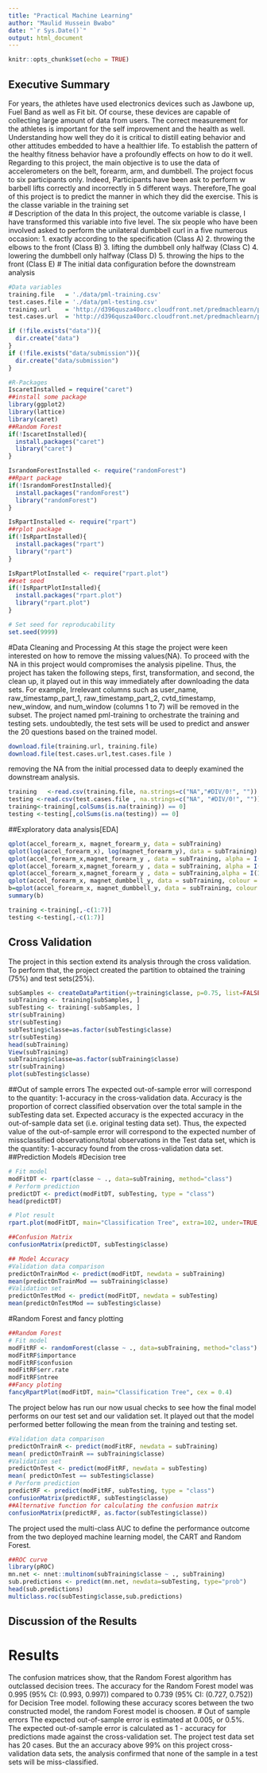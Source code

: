 ```yaml
---
title: "Practical Machine Learning"
author: "Maulid Hussein Bwabo"
date: "`r Sys.Date()`"
output: html_document
---
```


```r
knitr::opts_chunk$set(echo = TRUE)
```

## Executive Summary 
For years, the athletes have used electronics devices such as Jawbone up, Fuel Band as well as Fit bit. Of course, these devices are capable of collecting large amount of data from users. The correct measurement for the athletes is important for the self improvement and the health as well. Understanding how well they do it is critical to distill eating behavior and other attitudes embedded to have a healthier life. To establish the pattern of the healthy fitness behavior have a profoundly effects on how to do it well. Regarding to this project, the main objective is to use the data of accelerometers  on the belt, forearm, arm, and dumbbell. The project focus to six participants only. Indeed, Participants have been ask to perform w barbell lifts correctly and incorrectly in 5 different ways. Therefore,The goal of this project is to predict the manner in which they did the exercise. This is the classe variable in the training set  
# Description of the data
In this project, the outcome variable is classe, I have transformed this variable into five level. The six people who have been involved asked to perform the unilateral dumbbell curl in a five numerous occasion: 
1. exactly according to the specification (Class A)
2. throwing the elbows to the front (Class B)
3. lifting the dumbbell only halfway (Class C)
4. lowering the dumbbell only halfway (Class D)
5. throwing the hips to the front (Class E)
# The initial data configuration before the downstream analysis
```r
#Data variables
training.file   = './data/pml-training.csv'
test.cases.file = './data/pml-testing.csv'
training.url    = 'http://d396qusza40orc.cloudfront.net/predmachlearn/pml-training.csv'
test.cases.url  = 'http://d396qusza40orc.cloudfront.net/predmachlearn/pml-testing.csv'
```

```r
if (!file.exists("data")){
  dir.create("data")
}
if (!file.exists("data/submission")){
  dir.create("data/submission")
}
```

```r
#R-Packages
IscaretInstalled = require("caret")
##install some package 
library(ggplot2)
library(lattice)
library(caret)
##Random Forest
if(!IscaretInstalled){
  install.packages("caret")
  library("caret")
}

IsrandomForestInstalled <- require("randomForest")
##Rpart package 
if(!IsrandomForestInstalled){
  install.packages("randomForest")
  library("randomForest")
}

IsRpartInstalled <- require("rpart")
##rplot package 
if(!IsRpartInstalled){
  install.packages("rpart")
  library("rpart")
}

IsRpartPlotInstalled <- require("rpart.plot")
##set seed 
if(!IsRpartPlotInstalled){
  install.packages("rpart.plot")
  library("rpart.plot")
}

# Set seed for reproducability
set.seed(9999)
```
#Data Cleaning and Processing 
At this stage the project were keen interested on how to remove the missing values(NA). To proceed with the NA in this project would compromises the analysis pipeline. Thus, the project has taken the following steps, first, transformation, and second, the clean up, it played out in this way immediately after downloading the data sets. For example, Irrelevant columns such as user_name, raw_timestamp_part_1, raw_timestamp_part_2, cvtd_timestamp, new_window, and num_window (columns 1 to 7) will be removed in the subset. 
The project named pml-training to orchestrate the training and testing sets. undoubtedly, the test sets will be used to predict and answer the 20 questions based on the trained model. 
```r
download.file(training.url, training.file)
download.file(test.cases.url,test.cases.file )
```
removing the NA from the initial processed data to deeply examined the downstream analysis. 
```r
training   <-read.csv(training.file, na.strings=c("NA","#DIV/0!", ""))
testing <-read.csv(test.cases.file , na.strings=c("NA", "#DIV/0!", ""))
training<-training[,colSums(is.na(training)) == 0]
testing <-testing[,colSums(is.na(testing)) == 0]
```
##Exploratory data analysis[EDA]
```r
qplot(accel_forearm_x, magnet_forearm_y, data = subTraining)
qplot(log(accel_forearm_x), log(magnet_forearm_y), data = subTraining)
qplot(accel_forearm_x,magnet_forearm_y , data = subTraining, alpha = I(1/200))
qplot(accel_forearm_x,magnet_forearm_y , data = subTraining, alpha = I(1/100))
qplot(accel_forearm_x,magnet_forearm_y , data = subTraining,alpha = I(1/100)) qplot(accel_forearm_x,magnet_forearm_y , data = subTraining, geom = c("point","smooth"))
qplot(accel_forearm_x, magnet_dumbbell_y, data = subTraining, colour = factor(classe))
b=qplot(accel_forearm_x, magnet_dumbbell_y, data = subTraining, colour = factor(classe))
summary(b)
```

```r
training <-training[,-c(1:7)]
testing <-testing[,-c(1:7)]
```
## Cross Validation
The project in this section extend its analysis through the cross validation. To perform that, the project created the partition to obtained the training (75%) and test sets(25%). 
```r
subSamples <- createDataPartition(y=training$classe, p=0.75, list=FALSE)
subTraining <- training[subSamples, ] 
subTesting <- training[-subSamples, ]
str(subTraining)
str(subTesting)
subTesting$classe=as.factor(subTesting$classe)
str(subTesting)
head(subTraining)
View(subTraining)
subTraining$classe=as.factor(subTraining$classe)
str(subTraining)
plot(subTesting$classe)
```
##Out of sample errors
The expected out-of-sample error will correspond to the quantity: 1-accuracy in the cross-validation data. Accuracy is the proportion of correct classified observation over the total sample in the subTesting data set. Expected accuracy is the expected accuracy in the out-of-sample data set (i.e. original testing data set). Thus, the expected value of the out-of-sample error will correspond to the expected number of missclassified observations/total observations in the Test data set, which is the quantity: 1-accuracy found from the cross-validation data set.
##Prediction Models
#Decision tree
```r
# Fit model
modFitDT <- rpart(classe ~ ., data=subTraining, method="class")
# Perform prediction
predictDT <- predict(modFitDT, subTesting, type = "class")
head(predictDT)
```
```r
# Plot result
rpart.plot(modFitDT, main="Classification Tree", extra=102, under=TRUE, faclen=0)
```

```r
##Confusion Matrix 
confusionMatrix(predictDT, subTesting$classe)
```

```r
## Model Accuracy 
#Validation data comparison
predictOnTrainMod <- predict(modFitDT, newdata = subTraining)
mean(predictOnTrainMod == subTraining$classe)
#Validation set
predictOnTestMod <- predict(modFitDT, newdata = subTesting)
mean(predictOnTestMod == subTesting$classe)
```
#Random Forest and fancy plotting
```r
##Random Forest
# Fit model
modFitRF <- randomForest(classe ~ ., data=subTraining, method="class")
modFitRF$importance
modFitRF$confusion
modFitRF$err.rate
modFitRF$ntree
##Fancy ploting 
fancyRpartPlot(modFitDT, main="Classification Tree", cex = 0.4)
```
The project below has run our now usual checks to see how the final model performs on our test set and our validation set. It played out that the model performed better following the mean from the training and testing set. 
```r
#Validation data comparison
predictOnTrainR <- predict(modFitRF, newdata = subTraining)
mean( predictOnTrainR == subTraining$classe)
#Validation set
predictOnTest <- predict(modFitRF, newdata = subTesting)
mean( predictOnTest == subTesting$classe)
# Perform prediction
predictRF <- predict(modFitRF, subTesting, type = "class")
confusionMatrix(predictRF, subTesting$classe)
##Alternative function for calculating the confusion matrix
confusionMatrix(predictRF, as.factor(subTesting$classe))
```
The project used the multi-class AUC to define the performance outcome from the two deployed machine learning model, the CART and Random Forest.
```r
##ROC curve
library(pROC)
mn.net <- nnet::multinom(subTraining$classe ~ ., subTraining)
sub.predictions <- predict(mn.net, newdata=subTesting, type="prob")
head(sub.predictions)
multiclass.roc(subTesting$classe,sub.predictions)
```
## Discussion of the Results 
# Results
The confusion matrices show, that the Random Forest algorithm has outclassed decision trees. The accuracy for the Random Forest model was 0.995 (95% CI: (0.993, 0.997)) compared to 0.739 (95% CI: (0.727, 0.752)) for Decision Tree model. following these accuracy scores between the two constructed model, the random Forest model is choosen.
# Out of sample errors
The expected out-of-sample error is estimated at 0.005, or 0.5%. The expected out-of-sample error is calculated as 1 - accuracy for predictions made against the cross-validation set. The project  test data set has 20 cases. But the  an accuracy above 99% on this project cross-validation data sets, the analysis confirmed that none of the sample in a test sets will be miss-classified.


